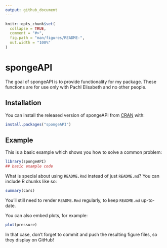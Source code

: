```yaml
---
output: github_document
---
```


<!-- README.md is generated from README.Rmd. Please edit that file -->

```r
knitr::opts_chunk$set(
  collapse = TRUE,
  comment = "#>",
  fig.path = "man/figures/README-",
  out.width = "100%"
)
```

# spongeAPI

<!-- badges: start -->
<!-- badges: end -->

The goal of spongeAPI is to provide functionality for my package. These functions are for use only with Pachl Elisabeth and no other people.

## Installation

You can install the released version of spongeAPI from [CRAN](https://CRAN.R-project.org) with:

``` r
install.packages("spongeAPI")
```

## Example

This is a basic example which shows you how to solve a common problem:

```r
library(spongeAPI)
## basic example code
```

What is special about using `README.Rmd` instead of just `README.md`? You can include R chunks like so:

```r
summary(cars)
```

You'll still need to render `README.Rmd` regularly, to keep `README.md` up-to-date.

You can also embed plots, for example:

```r
plot(pressure)
```

In that case, don't forget to commit and push the resulting figure files, so they display on GitHub!
